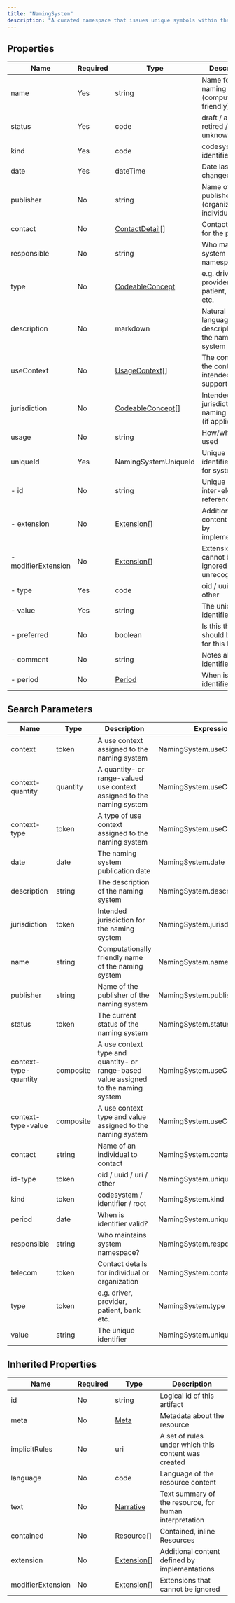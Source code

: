 ```yaml
---
title: "NamingSystem"
description: "A curated namespace that issues unique symbols within that namespace for the identification of concepts, people, devices, etc.  Represents a System used within the Identifier and Coding data types."
---
```


## Properties

| Name                | Required | Type                                                              | Description                                             |
| ------------------- | -------- | ----------------------------------------------------------------- | ------------------------------------------------------- |
| name                | Yes      | string                                                            | Name for this naming system (computer friendly)         |
| status              | Yes      | code                                                              | draft / active / retired / unknown                      |
| kind                | Yes      | code                                                              | codesystem / identifier / root                          |
| date                | Yes      | dateTime                                                          | Date last changed                                       |
| publisher           | No       | string                                                            | Name of the publisher (organization or individual)      |
| contact             | No       | [ContactDetail](/medical-api/fhir/data-types/contactdetail)[]     | Contact details for the publisher                       |
| responsible         | No       | string                                                            | Who maintains system namespace?                         |
| type                | No       | [CodeableConcept](/medical-api/fhir/data-types/codeableconcept)   | e.g. driver, provider, patient, bank etc.               |
| description         | No       | markdown                                                          | Natural language description of the naming system       |
| useContext          | No       | [UsageContext](/medical-api/fhir/data-types/usagecontext)[]       | The context that the content is intended to support     |
| jurisdiction        | No       | [CodeableConcept](/medical-api/fhir/data-types/codeableconcept)[] | Intended jurisdiction for naming system (if applicable) |
| usage               | No       | string                                                            | How/where is it used                                    |
| uniqueId            | Yes      | NamingSystemUniqueId                                              | Unique identifiers used for system                      |
| - id                | No       | string                                                            | Unique id for inter-element referencing                 |
| - extension         | No       | [Extension](/medical-api/fhir/data-types/extension)[]             | Additional content defined by implementations           |
| - modifierExtension | No       | [Extension](/medical-api/fhir/data-types/extension)[]             | Extensions that cannot be ignored even if unrecognized  |
| - type              | Yes      | code                                                              | oid / uuid / uri / other                                |
| - value             | Yes      | string                                                            | The unique identifier                                   |
| - preferred         | No       | boolean                                                           | Is this the id that should be used for this type        |
| - comment           | No       | string                                                            | Notes about identifier usage                            |
| - period            | No       | [Period](/medical-api/fhir/data-types/period)                     | When is identifier valid?                               |

## Search Parameters

| Name                  | Type      | Description                                                                         | Expression                    |
| --------------------- | --------- | ----------------------------------------------------------------------------------- | ----------------------------- |
| context               | token     | A use context assigned to the naming system                                         | NamingSystem.useContext.value |
| context-quantity      | quantity  | A quantity- or range-valued use context assigned to the naming system               | NamingSystem.useContext.value |
| context-type          | token     | A type of use context assigned to the naming system                                 | NamingSystem.useContext.code  |
| date                  | date      | The naming system publication date                                                  | NamingSystem.date             |
| description           | string    | The description of the naming system                                                | NamingSystem.description      |
| jurisdiction          | token     | Intended jurisdiction for the naming system                                         | NamingSystem.jurisdiction     |
| name                  | string    | Computationally friendly name of the naming system                                  | NamingSystem.name             |
| publisher             | string    | Name of the publisher of the naming system                                          | NamingSystem.publisher        |
| status                | token     | The current status of the naming system                                             | NamingSystem.status           |
| context-type-quantity | composite | A use context type and quantity- or range-based value assigned to the naming system | NamingSystem.useContext       |
| context-type-value    | composite | A use context type and value assigned to the naming system                          | NamingSystem.useContext       |
| contact               | string    | Name of an individual to contact                                                    | NamingSystem.contact.name     |
| id-type               | token     | oid / uuid / uri / other                                                            | NamingSystem.uniqueId.type    |
| kind                  | token     | codesystem / identifier / root                                                      | NamingSystem.kind             |
| period                | date      | When is identifier valid?                                                           | NamingSystem.uniqueId.period  |
| responsible           | string    | Who maintains system namespace?                                                     | NamingSystem.responsible      |
| telecom               | token     | Contact details for individual or organization                                      | NamingSystem.contact.telecom  |
| type                  | token     | e.g. driver, provider, patient, bank etc.                                           | NamingSystem.type             |
| value                 | string    | The unique identifier                                                               | NamingSystem.uniqueId.value   |

## Inherited Properties

| Name              | Required | Type                                                  | Description                                            |
| ----------------- | -------- | ----------------------------------------------------- | ------------------------------------------------------ |
| id                | No       | string                                                | Logical id of this artifact                            |
| meta              | No       | [Meta](/medical-api/fhir/data-types/meta)             | Metadata about the resource                            |
| implicitRules     | No       | uri                                                   | A set of rules under which this content was created    |
| language          | No       | code                                                  | Language of the resource content                       |
| text              | No       | [Narrative](/medical-api/fhir/data-types/narrative)   | Text summary of the resource, for human interpretation |
| contained         | No       | Resource[]                                            | Contained, inline Resources                            |
| extension         | No       | [Extension](/medical-api/fhir/data-types/extension)[] | Additional content defined by implementations          |
| modifierExtension | No       | [Extension](/medical-api/fhir/data-types/extension)[] | Extensions that cannot be ignored                      |
